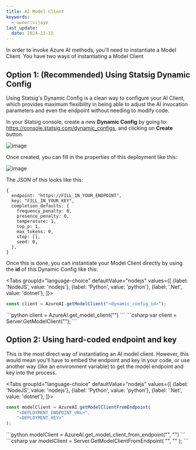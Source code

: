 ```yaml
---
title: AI Model Client
keywords:
  - owner:vijaye
last_update:
  date: 2024-11-15
---
```



In order to invoke Azure AI methods, you'll need to instantiate a Model Client.  You have two ways of instantiating a Model Client

## Option 1: (Recommended) Using Statsig Dynamic Config

Using Statsig's Dynamic Config is a clean way to configure your AI Client, which provides maximum flexibility in being able to adjust the AI invocation parameters and even the endpoint without needing to modify code.

In your Statsig console, create a new **Dynamic Config** by going to: https://console.statsig.com/dynamic_configs, and clicking on **Create** button.

![image](https://github.com/user-attachments/assets/29357d6f-c356-461c-afc7-e1673ba97f92)

Once created, you can fill in the properties of this deployment like this:

![image](https://github.com/user-attachments/assets/e4d20573-9d1f-4d62-af11-408435d02f90)

The JSON of this looks like this:

```
{
  endpoint: "https://FILL_IN_YOUR_ENDPOINT",
  key: "FILL_IN_YOUR_KEY",
  completion_defaults: {
    frequency_penalty: 0,
    presence_penalty: 0,
    temperature: 1,
    top_p: 1,
    max_tokens: 0,
    stop: [],
    seed: 0,
  },
}
```

Once this is done, you can instantiate your Model Client directly by using the **id** of this Dynamic Config like this:

<Tabs
  groupId="language-choice"
  defaultValue="nodejs"
  values={[
    {label: 'NodeJS', value: 'nodejs'},
    {label: 'Python', value: 'python'},
    {label: '.Net', value: 'dotnet'},
  ]}>
  <TabItem value="nodejs">
```js
const client = AzureAI.getModelClient("<dynamic_config_id>");
```
  </TabItem>
  <TabItem value="python">
```python
client = AzureAI.get_model_client("<dynamic_config_id>")
```
  </TabItem>
  <TabItem value="dotnet">
```csharp
var client = Server.GetModelClient("<dynamic_config_id>");
```
  </TabItem>
</Tabs>

## Option 2: Using hard-coded endpoint and key

This is the most direct way of instantiating an AI model client.  However, this would mean you'll have to embed the endpoint and key in your code, or use another way (like an environment variable) to get the model endpoint and key into the process.

<Tabs
  groupId="language-choice"
  defaultValue="nodejs"
  values={[
    {label: 'NodeJS', value: 'nodejs'},
    {label: 'Python', value: 'python'},
    {label: '.Net', value: 'dotnet'},
  ]}>
  <TabItem value="nodejs">
```js
const modelClient = AzureAI.getModelClientFromEndpoint(
    "<DEPLOYMENT_ENDPOINT_URL>",
    "<DEPLOYMENT_KEY>"
);
```
  </TabItem>
  <TabItem value="python">
```python
modelClient = AzureAI.get_model_client_from_endpoint("<DEPLOYMENT_ENDPOINT_URL>", "<DEPLOYMENT_KEY>")
```
  </TabItem>
  <TabItem value="dotnet">
```csharp
var modelClient = Server.GetModelClientFromEndpoint(
    "<DEPLOYMENT_ENDPOINT_URL>",
    "<DEPLOYMENT_KEY>"
);
```
  </TabItem>
</Tabs>

